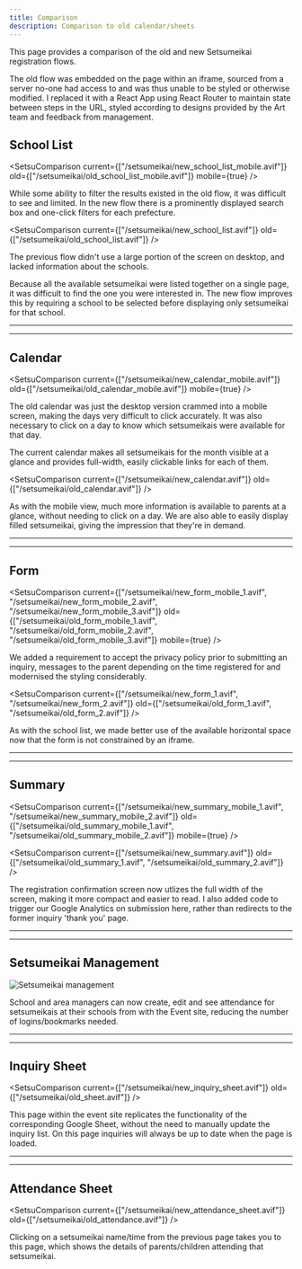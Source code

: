 ```yaml
---
title: Comparison
description: Comparison to old calendar/sheets
---
```



This page provides a comparison of the old and new Setsumeikai registration flows.

The old flow was embedded on the page within an iframe, sourced from a server no-one had access to and was thus unable to be styled or otherwise modified. I replaced it with a React App using React Router to maintain state between steps in the URL, styled according to designs provided by the Art team and feedback from management.

## School List

<SetsuComparison current={["/setsumeikai/new_school_list_mobile.avif"]}
				 old={["/setsumeikai/old_school_list_mobile.avif"]}
				 mobile={true} />

While some ability to filter the results existed in the old flow, it was difficult to see and limited. In the new flow there is a prominently displayed search box and one-click filters for each prefecture.

<SetsuComparison current={["/setsumeikai/new_school_list.avif"]}
				 old={["/setsumeikai/old_school_list.avif"]} />

The previous flow didn't use a large portion of the screen on desktop, and lacked information about the schools.

Because all the available setsumeikai were listed together on a single page, it was difficult to find the one you were interested in. The new flow improves this by requiring a school to be selected before displaying only setsumeikai for that school.

<hr class="!mt-12 h-1 bg-[#f4bb8c] rounded-xl" />
<hr class="h-1 bg-[#f4bb8c] rounded-xl" />

## Calendar

<SetsuComparison current={["/setsumeikai/new_calendar_mobile.avif"]}
				 old={["/setsumeikai/old_calendar_mobile.avif"]}
				 mobile={true} />

The old calendar was just the desktop version crammed into a mobile screen, making the days very difficult to click accurately. It was also necessary to click on a day to know which setsumeikais were available for that day.

The current calendar makes all setsumeikais for the month visible at a glance and provides full-width, easily clickable links for each of them.

<SetsuComparison current={["/setsumeikai/new_calendar.avif"]}
				 old={["/setsumeikai/old_calendar.avif"]} />

As with the mobile view, much more information is available to parents at a glance, without needing to click on a day. We are also able to easily display filled setsumeikai, giving the impression that they're in demand.

<hr class="!mt-12 h-1 bg-[#f4bb8c] rounded-xl" />
<hr class="h-1 bg-[#f4bb8c] rounded-xl" />

## Form

<SetsuComparison current={["/setsumeikai/new_form_mobile_1.avif",
						 "/setsumeikai/new_form_mobile_2.avif",
						 "/setsumeikai/new_form_mobile_3.avif"]}
				 old={["/setsumeikai/old_form_mobile_1.avif",
						"/setsumeikai/old_form_mobile_2.avif",
						"/setsumeikai/old_form_mobile_3.avif"]}
				 mobile={true} />

We added a requirement to accept the privacy policy prior to submitting an inquiry, messages to the parent depending on the time registered for and modernised the styling considerably.

<SetsuComparison current={["/setsumeikai/new_form_1.avif", "/setsumeikai/new_form_2.avif"]}
				 old={["/setsumeikai/old_form_1.avif", "/setsumeikai/old_form_2.avif"]} />

As with the school list, we made better use of the available horizontal space now that the form is not constrained by an iframe.

<hr class="!mt-12 h-1 bg-[#f4bb8c] rounded-xl" />
<hr class="h-1 bg-[#f4bb8c] rounded-xl" />


## Summary

<SetsuComparison current={["/setsumeikai/new_summary_mobile_1.avif",
						 "/setsumeikai/new_summary_mobile_2.avif"]}
				 old={["/setsumeikai/old_summary_mobile_1.avif",
						"/setsumeikai/old_summary_mobile_2.avif"]}
				 mobile={true} />

<SetsuComparison current={["/setsumeikai/new_summary.avif"]}
				 old={["/setsumeikai/old_summary_1.avif", "/setsumeikai/old_summary_2.avif"]} />

The registration confirmation screen now utlizes the full width of the screen, making it more compact and easier to read. I also added code to trigger our Google Analytics on submission here, rather than redirects to the former inquiry 'thank you' page.

<hr class="!mt-12 h-1 bg-[#f4bb8c] rounded-xl" />
<hr class="h-1 bg-[#f4bb8c] rounded-xl" />

## Setsumeikai Management

<Image src="/setsumeikai/new_setsu_management.avif" alt="Setsumeikai management" width={1200} height={800} />

School and area managers can now create, edit and see attendance for setsumeikais at their schools from with the Event site, reducing the number of logins/bookmarks needed.

<hr class="!mt-12 h-1 bg-[#f4bb8c] rounded-xl" />
<hr class="h-1 bg-[#f4bb8c] rounded-xl" />

## Inquiry Sheet

<SetsuComparison current={["/setsumeikai/new_inquiry_sheet.avif"]}
				 old={["/setsumeikai/old_sheet.avif"]} />

This page within the event site replicates the functionality of the corresponding Google Sheet, without the need to manually update the inquiry list. On this page inquiries will always be up to date when the page is loaded.

<hr class="!mt-12 h-1 bg-[#f4bb8c] rounded-xl" />
<hr class="h-1 bg-[#f4bb8c] rounded-xl" />

## Attendance Sheet

<SetsuComparison current={["/setsumeikai/new_attendance_sheet.avif"]}
				 old={["/setsumeikai/old_attendance.avif"]} />

Clicking on a setsumeikai name/time from the previous page takes you to this page, which shows the details of parents/children attending that setsumeikai.
